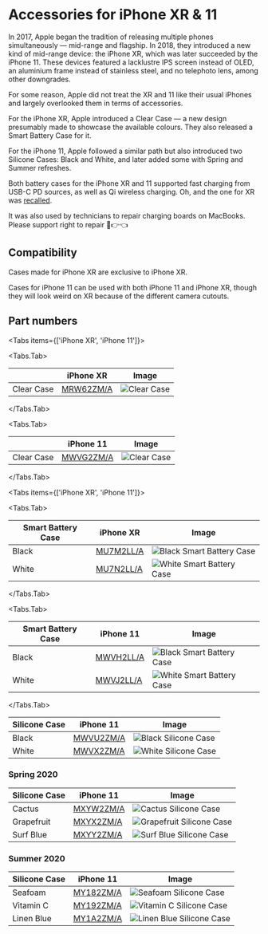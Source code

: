 
# Accessories for iPhone XR & 11

In 2017, Apple began the tradition of releasing multiple phones simultaneously — mid-range and flagship. In 2018, they introduced a new kind of mid-range device: the iPhone XR, which was later succeeded by the iPhone 11. These devices featured a lacklustre IPS screen instead of OLED, an aluminium frame instead of stainless steel, and no telephoto lens, among other downgrades.

For some reason, Apple did not treat the XR and 11 like their usual iPhones and largely overlooked them in terms of accessories.

For the iPhone XR, Apple introduced a Clear Case — a new design presumably made to showcase the available colours. They also released a Smart Battery Case for it.

For the iPhone 11, Apple followed a similar path but also introduced two Silicone Cases: Black and White, and later added some with Spring and Summer refreshes.

Both battery cases for the iPhone XR and 11 supported fast charging from USB-C PD sources, as well as Qi wireless charging. Oh, and the one for XR was [recalled](ttps://9to5mac.com/2020/01/13/get-iphone-smart-battery-case-replaced-free/).

It was also used by technicians to repair charging boards on MacBooks. Please support right to repair 🥺👉👈

## Compatibility

Cases made for iPhone XR are exclusive to iPhone XR.

Cases for iPhone 11 can be used with both iPhone 11 and iPhone XR, though they will look weird on XR because of the different camera cutouts.

## Part numbers

<Tabs
  items={['iPhone XR', 'iPhone 11']}>

<Tabs.Tab>

|  | iPhone XR | Image |
| --- | --- | --- |
| Clear Case | [MRW62ZM/A](/everycase/MRW62) | ![Clear Case ](/everyphone/MRW62.png) |

</Tabs.Tab>

<Tabs.Tab>

|  | iPhone 11 | Image |
| --- | --- | --- |
| Clear Case | [MWVG2ZM/A](/everycase/MWVG2) | ![Clear Case ](/everyphone/MWVG2.png) |

</Tabs.Tab>
</Tabs>

<Tabs
  items={['iPhone XR', 'iPhone 11']}>

<Tabs.Tab>

| Smart Battery Case | iPhone XR | Image |
| --- | --- | --- |
| Black | [MU7M2LL/A](/everycase/MU7M2) | ![Black Smart Battery Case](/everyphone/MU7M2.png) |
| White | [MU7N2LL/A](/everycase/MU7N2) | ![White Smart Battery Case](/everyphone/MU7N2.png) |

</Tabs.Tab>

<Tabs.Tab>

| Smart Battery Case | iPhone 11 | Image |
| --- | --- | --- |
| Black | [MWVH2LL/A](/everycase/MWVH2) | ![Black Smart Battery Case](/everyphone/MWVH2.png) |
| White | [MWVJ2LL/A](/everycase/MWVJ2) | ![White Smart Battery Case](/everyphone/MWVJ2.png) |

</Tabs.Tab>
</Tabs>

| Silicone Case | iPhone 11 | Image |
| --- | --- | --- |
| Black | [MWVU2ZM/A](/everycase/MWVU2) | ![Black Silicone Case](/everyphone/MWVU2.png) |
| White | [MWVX2ZM/A](/everycase/MWVX2) | ![White Silicone Case](/everyphone/MWVX2.png) |

### Spring 2020

| Silicone Case | iPhone 11 | Image |
| --- | --- | --- |
| Cactus | [MXYW2ZM/A](/everycase/MXYW2) | ![Cactus Silicone Case](/everyphone/MXYW2.png) |
| Grapefruit | [MXYX2ZM/A](/everycase/MXYX2) | ![Grapefruit Silicone Case](/everyphone/MXYX2.png) |
| Surf Blue | [MXYY2ZM/A](/everycase/MXYY2) | ![Surf Blue Silicone Case](/everyphone/MXYY2.png) |

### Summer 2020

| Silicone Case | iPhone 11 | Image |
| --- | --- | --- |
| Seafoam | [MY182ZM/A](/everycase/MY182) | ![Seafoam Silicone Case](/everyphone/MY182.png) |
| Vitamin C | [MY192ZM/A](/everycase/MY192) | ![Vitamin C Silicone Case](/everyphone/MY192.png) |
| Linen Blue | [MY1A2ZM/A](/everycase/MY1A2) | ![Linen Blue Silicone Case](/everyphone/MY1A2.png) |
